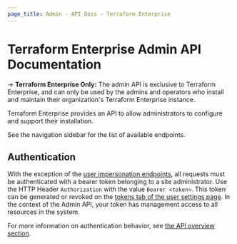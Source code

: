 ```yaml
---
page_title: Admin - API Docs - Terraform Enterprise
---
```


# Terraform Enterprise Admin API Documentation

-> **Terraform Enterprise Only:** The admin API is exclusive to Terraform Enterprise, and can only be used by the admins and operators who install and maintain their organization's Terraform Enterprise instance.

Terraform Enterprise provides an API to allow administrators to configure and support their installation.

See the navigation sidebar for the list of available endpoints.

## Authentication

With the exception of the [user impersonation endpoints](/cloud-docs/api-docs/admin/users#impersonate-another-user), all requests must be authenticated with a bearer token belonging to a site administrator. Use the HTTP Header `Authorization` with the value `Bearer <token>`. This token can be generated or revoked on the [tokens tab of the user settings page](/cloud-docs/users-teams-organizations/users#api-tokens). In the context of the Admin API, your token has management access to all resources in the system.

For more information on authentication behavior, see [the API overview section](/cloud-docs/api-docs/#authentication).

